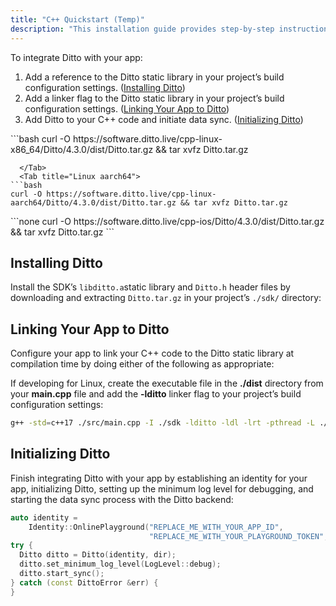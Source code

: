 ```yaml
---
title: "C++ Quickstart (Temp)"
description: "This installation guide provides step-by-step instructions on installing and setting up the Ditto SDK in your C++ project."
---
```


To integrate Ditto with your app:

1. Add a reference to the Ditto static library in your project’s build configuration settings. ([Installing Ditto](https://docs.google.com/document/d/1ROsL3hcc3p9pB7QE7tzcaPSKPjrVkq5WB1o4acPxh4w/edit#bookmark=id.reknuz4kegx)) 
2. Add a linker flag to the Ditto static library in your project’s build configuration settings. ([Linking Your App to Ditto](https://docs.google.com/document/d/1ROsL3hcc3p9pB7QE7tzcaPSKPjrVkq5WB1o4acPxh4w/edit#bookmark=id.qcxmjadetmog))
3. Add Ditto to your C++ code and initiate data sync. ([Initializing Ditto](https://docs.google.com/document/d/1ROsL3hcc3p9pB7QE7tzcaPSKPjrVkq5WB1o4acPxh4w/edit#bookmark=id.20snviwymv07))

<Tabs>
  <Tab title="Linux x86_64">
```bash
curl -O https://software.ditto.live/cpp-linux-x86_64/Ditto/4.3.0/dist/Ditto.tar.gz && tar xvfz Ditto.tar.gz

```
  </Tab>
  <Tab title="Linux aarch64">
```bash
curl -O https://software.ditto.live/cpp-linux-aarch64/Ditto/4.3.0/dist/Ditto.tar.gz && tar xvfz Ditto.tar.gz

```
  </Tab>
  <Tab title="iOS (x86\_64, arm64)">
```none
curl -O https://software.ditto.live/cpp-ios/Ditto/4.3.0/dist/Ditto.tar.gz && tar xvfz Ditto.tar.gz
```
  </Tab>

</Tabs>

## Installing Ditto

Install the SDK’s `libditto.a`static library and `Ditto.h` header files by downloading and extracting `Ditto.tar.gz` in your project’s `./sdk/` directory:

## Linking Your App to Ditto

Configure your app to link your C++ code to the Ditto static library at compilation time by doing either of the following as appropriate:

If developing for Linux, create the executable file in the **./dist** directory from your **main.cpp** file and add the **-lditto** linker flag to your project’s build configuration settings:

```bash Linux
g++ -std=c++17 ./src/main.cpp -I ./sdk -lditto -ldl -lrt -pthread -L ./sdk -o dist/main;
```


## Initializing Ditto

Finish integrating Ditto with your app by establishing an identity for your app, initializing Ditto, setting up the minimum log level for debugging, and starting the data sync process with the Ditto backend:

```cpp C++
auto identity =
    Identity::OnlinePlayground("REPLACE_ME_WITH_YOUR_APP_ID",
                               "REPLACE_ME_WITH_YOUR_PLAYGROUND_TOKEN", true);
try {
  Ditto ditto = Ditto(identity, dir);
  ditto.set_minimum_log_level(LogLevel::debug);
  ditto.start_sync();
} catch (const DittoError &err) {
}
```



